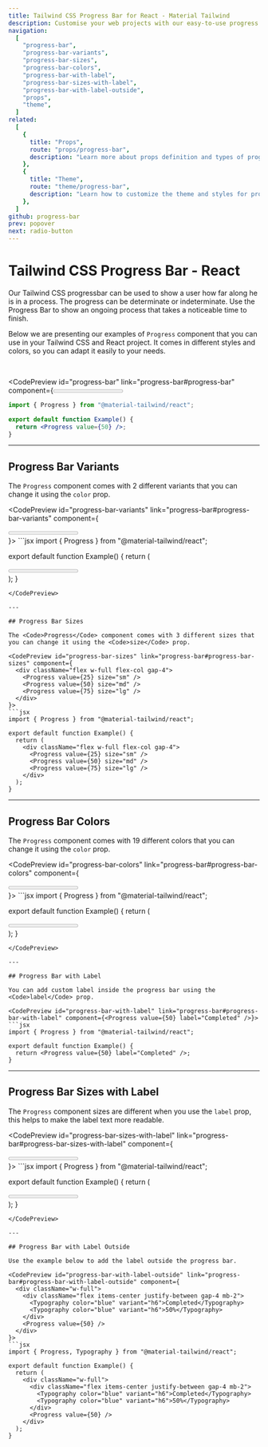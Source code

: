 ```yaml
---
title: Tailwind CSS Progress Bar for React - Material Tailwind
description: Customise your web projects with our easy-to-use progress bar component for Tailwind CSS and React using Material Design guidelines.
navigation:
  [
    "progress-bar",
    "progress-bar-variants",
    "progress-bar-sizes",
    "progress-bar-colors",
    "progress-bar-with-label",
    "progress-bar-sizes-with-label",
    "progress-bar-with-label-outside",
    "props",
    "theme",
  ]
related:
  [
    {
      title: "Props",
      route: "props/progress-bar",
      description: "Learn more about props definition and types of progress bar component.",
    },
    {
      title: "Theme",
      route: "theme/progress-bar",
      description: "Learn how to customize the theme and styles for progress bar component.",
    },
  ]
github: progress-bar
prev: popover
next: radio-button
---
```


# Tailwind CSS Progress Bar - React

Our Tailwind CSS progressbar can be used to show a user how far along he is in a process. The progress can be determinate or indeterminate. Use the Progress Bar to show an ongoing process that takes a noticeable time to finish.

Below we are presenting our examples of <Code>Progress</Code> component that you can use in your Tailwind CSS and React project. It comes in different styles and colors, so you can adapt it easily to your needs.

<br />

<CodePreview id="progress-bar" link="progress-bar#progress-bar" component={<Progress value={50} />}>
```jsx
import { Progress } from "@material-tailwind/react";

export default function Example() {
  return <Progress value={50} />;
}
```
</CodePreview>

---

## Progress Bar Variants

The <Code>Progress</Code> component comes with 2 different variants that you can change it using the <Code>color</Code> prop.

<CodePreview id="progress-bar-variants" link="progress-bar#progress-bar-variants" component={
  <div className="flex w-full flex-col gap-4">
    <Progress value={50} variant="filled" />
    <Progress value={50} variant="gradient" />
  </div>
}>
```jsx
import { Progress } from "@material-tailwind/react";

export default function Example() {
  return (
    <div className="flex w-full flex-col gap-4">
      <Progress value={50} variant="filled" />
      <Progress value={50} variant="gradient" />
    </div>
  );
}
```
</CodePreview>

---

## Progress Bar Sizes

The <Code>Progress</Code> component comes with 3 different sizes that you can change it using the <Code>size</Code> prop.

<CodePreview id="progress-bar-sizes" link="progress-bar#progress-bar-sizes" component={
  <div className="flex w-full flex-col gap-4">
    <Progress value={25} size="sm" />
    <Progress value={50} size="md" />
    <Progress value={75} size="lg" />
  </div>
}>
```jsx
import { Progress } from "@material-tailwind/react";

export default function Example() {
  return (
    <div className="flex w-full flex-col gap-4">
      <Progress value={25} size="sm" />
      <Progress value={50} size="md" />
      <Progress value={75} size="lg" />
    </div>
  );
}
```
</CodePreview>

---

## Progress Bar Colors

The <Code>Progress</Code> component comes with 19 different colors that you can change it using the <Code>color</Code> prop.

<CodePreview id="progress-bar-colors" link="progress-bar#progress-bar-colors" component={
  <div className="flex w-full flex-col gap-4">
    <Progress value={50} color="blue" />
    <Progress value={50} color="red" />
    <Progress value={50} color="green" />
    <Progress value={50} color="amber" />
    <Progress value={50} color="teal" />
    <Progress value={50} color="indigo" />
    <Progress value={50} color="purple" />
    <Progress value={50} color="pink" />
  </div>
}>
```jsx
import { Progress } from "@material-tailwind/react";

export default function Example() {
  return (
    <div className="flex w-full flex-col gap-4">
      <Progress value={50} color="blue" />
      <Progress value={50} color="red" />
      <Progress value={50} color="green" />
      <Progress value={50} color="amber" />
      <Progress value={50} color="teal" />
      <Progress value={50} color="indigo" />
      <Progress value={50} color="purple" />
      <Progress value={50} color="pink" />
    </div>
  );
}
```
</CodePreview>

---

## Progress Bar with Label

You can add custom label inside the progress bar using the <Code>label</Code> prop.

<CodePreview id="progress-bar-with-label" link="progress-bar#progress-bar-with-label" component={<Progress value={50} label="Completed" />}>
```jsx
import { Progress } from "@material-tailwind/react";

export default function Example() {
  return <Progress value={50} label="Completed" />;
}
```
</CodePreview>

---

## Progress Bar Sizes with Label

The <Code>Progress</Code> component sizes are different when you use the <Code>label</Code> prop, this helps to make the label text more readable.

<CodePreview id="progress-bar-sizes-with-label" link="progress-bar#progress-bar-sizes-with-label" component={
  <div className="flex w-full flex-col gap-4">
    <Progress value={25} size="sm" label="Small" />
    <Progress value={50} size="md" label="Medium" />
    <Progress value={75} size="lg" label="Large" />
  </div>
}>
```jsx
import { Progress } from "@material-tailwind/react";

export default function Example() {
  return (
    <div className="flex w-full flex-col gap-4">
      <Progress value={25} size="sm" label="Small" />
      <Progress value={50} size="md" label="Medium" />
      <Progress value={75} size="lg" label="Large" />
    </div>
  );
}
```
</CodePreview>

---

## Progress Bar with Label Outside

Use the example below to add the label outside the progress bar.

<CodePreview id="progress-bar-with-label-outside" link="progress-bar#progress-bar-with-label-outside" component={
  <div className="w-full">
    <div className="flex items-center justify-between gap-4 mb-2">
      <Typography color="blue" variant="h6">Completed</Typography>
      <Typography color="blue" variant="h6">50%</Typography>
    </div>
    <Progress value={50} />
  </div>
}>
```jsx
import { Progress, Typography } from "@material-tailwind/react";

export default function Example() {
  return (
    <div className="w-full">
      <div className="flex items-center justify-between gap-4 mb-2">
        <Typography color="blue" variant="h6">Completed</Typography>
        <Typography color="blue" variant="h6">50%</Typography>
      </div>
      <Progress value={50} />
    </div>
  );
}
```
</CodePreview>

<span id="props" className="scroll-mt-48" />
<span id="theme" className="scroll-mt-48" />
